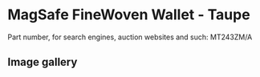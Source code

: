# MagSafe FineWoven Wallet - Taupe

Part number, for search engines, auction websites and such: MT243ZM/A

## Image gallery

<div style={{ width: "768px" }}>
  <GalleryComponent
    images={[
      {
        original: "/everysource/MT243",
        thumbnail: "/everypreview/MT243",
      },
      {
        original: "/everysource/MT243_AV1",
        thumbnail: "/everypreview/MT243_AV1",
      },
      {
        original: "/everysource/MT243_AV2",
        thumbnail: "/everypreview/MT243_AV2",
      },
      {
        original: "/everysource/MT243_AV3",
        thumbnail: "/everypreview/MT243_AV3",
      },
      {
        original: "/everysource/MT243_AV4",
        thumbnail: "/everypreview/MT243_AV4",
      }
    ]}
  />
</div>